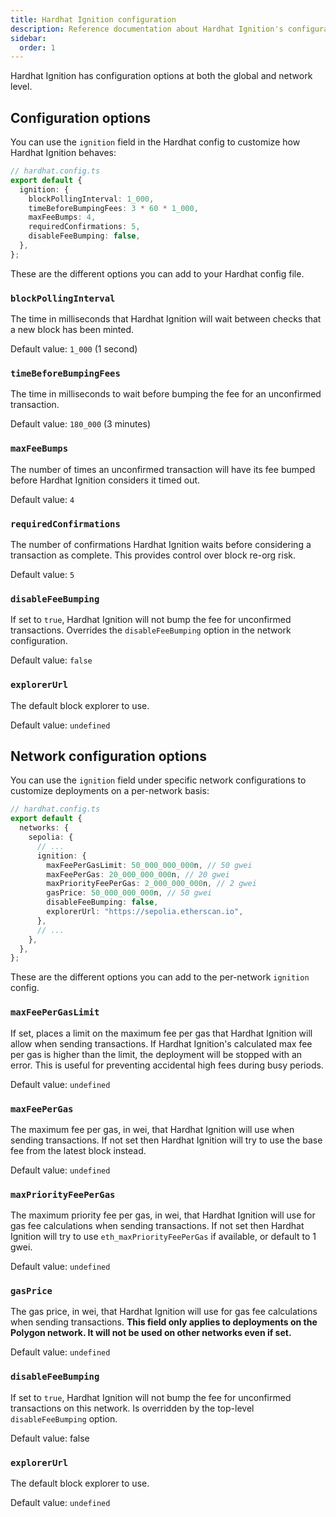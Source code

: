 ```yaml
---
title: Hardhat Ignition configuration
description: Reference documentation about Hardhat Ignition's configuration
sidebar:
  order: 1
---
```


Hardhat Ignition has configuration options at both the global and network level.

## Configuration options

You can use the `ignition` field in the Hardhat config to customize how Hardhat Ignition behaves:

```typescript
// hardhat.config.ts
export default {
  ignition: {
    blockPollingInterval: 1_000,
    timeBeforeBumpingFees: 3 * 60 * 1_000,
    maxFeeBumps: 4,
    requiredConfirmations: 5,
    disableFeeBumping: false,
  },
};
```

These are the different options you can add to your Hardhat config file.

### `blockPollingInterval`

The time in milliseconds that Hardhat Ignition will wait between checks that a new block has been minted.

Default value: `1_000` (1 second)

### `timeBeforeBumpingFees`

The time in milliseconds to wait before bumping the fee for an unconfirmed transaction.

Default value: `180_000` (3 minutes)

### `maxFeeBumps`

The number of times an unconfirmed transaction will have its fee bumped before Hardhat Ignition considers it timed out.

Default value: `4`

### `requiredConfirmations`

The number of confirmations Hardhat Ignition waits before considering a transaction as complete. This provides control over block re-org risk.

Default value: `5`

### `disableFeeBumping`

If set to `true`, Hardhat Ignition will not bump the fee for unconfirmed transactions. Overrides the `disableFeeBumping` option in the network configuration.

Default value: `false`

### `explorerUrl`

The default block explorer to use.

Default value: `undefined`

## Network configuration options

You can use the `ignition` field under specific network configurations to customize deployments on a per-network basis:

```typescript
// hardhat.config.ts
export default {
  networks: {
    sepolia: {
      // ...
      ignition: {
        maxFeePerGasLimit: 50_000_000_000n, // 50 gwei
        maxFeePerGas: 20_000_000_000n, // 20 gwei
        maxPriorityFeePerGas: 2_000_000_000n, // 2 gwei
        gasPrice: 50_000_000_000n, // 50 gwei
        disableFeeBumping: false,
        explorerUrl: "https://sepolia.etherscan.io",
      },
      // ...
    },
  },
};
```

These are the different options you can add to the per-network `ignition` config.

### `maxFeePerGasLimit`

If set, places a limit on the maximum fee per gas that Hardhat Ignition will allow when sending transactions. If Hardhat Ignition's calculated max fee per gas is higher than the limit, the deployment will be stopped with an error. This is useful for preventing accidental high fees during busy periods.

Default value: `undefined`

### `maxFeePerGas`

The maximum fee per gas, in wei, that Hardhat Ignition will use when sending transactions. If not set then Hardhat Ignition will try to use the base fee from the latest block instead.

Default value: `undefined`

### `maxPriorityFeePerGas`

The maximum priority fee per gas, in wei, that Hardhat Ignition will use for gas fee calculations when sending transactions. If not set then Hardhat Ignition will try to use `eth_maxPriorityFeePerGas` if available, or default to 1 gwei.

Default value: `undefined`

### `gasPrice`

The gas price, in wei, that Hardhat Ignition will use for gas fee calculations when sending transactions. **This field only applies to deployments on the Polygon network. It will not be used on other networks even if set.**

Default value: `undefined`

### `disableFeeBumping`

If set to `true`, Hardhat Ignition will not bump the fee for unconfirmed transactions on this network. Is overridden by the top-level `disableFeeBumping` option.

Default value: false

### `explorerUrl`

The default block explorer to use.

Default value: `undefined`
